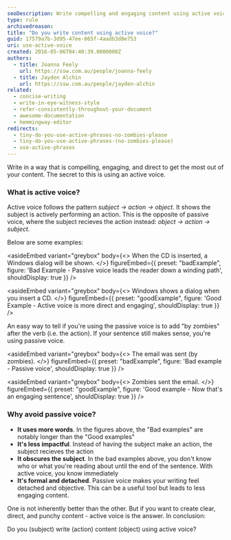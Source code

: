 ```yaml
---
seoDescription: Write compelling and engaging content using active voice to get the most out of your writing.
type: rule
archivedreason:
title: "Do you write content using active voice?"
guid: 17579a7b-3d95-47ee-865f-4aadb3d0e753
uri: use-active-voice
created: 2016-05-06T04:40:39.0000000Z
authors:
  - title: Joanna Feely
    url: https://ssw.com.au/people/joanna-feely
  - title: Jayden Alchin
    url: https://ssw.com.au/people/jayden-alchin
related:
  - concise-writing
  - write-in-eye-witness-style
  - refer-consistently-throughout-your-document
  - awesome-documentation
  - hemmingway-editor
redirects:
  - tiny-do-you-use-active-phrases-no-zombies-please
  - tiny-do-you-use-active-phrases-(no-zombies-please)
  - use-active-phrases
---
```


Write in a way that is compelling, engaging, and direct to get the most out of your content. The secret to this is using an active voice.
### What is active voice?

Active voice follows the pattern _subject -> action -> object_. It shows the subject is actively performing an action.
This is the opposite of passive voice, where the subject recieves the action instead: _object -> action -> subject_.

Below are some examples:

<asideEmbed
  variant="greybox"
  body={<>
    When the CD is inserted, a Windows dialog will be shown.
  </>}
  figureEmbed={{
    preset: "badExample",
    figure: 'Bad Example - Passive voice leads the reader down a winding path',
    shouldDisplay: true
  }}
/>

<asideEmbed
  variant="greybox"
  body={<>
    Windows shows a dialog when you insert a CD.
  </>}
  figureEmbed={{
    preset: "goodExample",
    figure: 'Good Example - Active voice is more direct and engaging',
    shouldDisplay: true
  }}
/>

An easy way to tell if you're using the passive voice is to add "by zombies" after the verb (i.e. the action). If your sentence still makes sense, you're using passive voice.

<asideEmbed
  variant="greybox"
  body={<>
    The email was sent (by zombies).
  </>}
  figureEmbed={{
    preset: "badExample",
    figure: 'Bad example - Passive voice',
    shouldDisplay: true
  }}
/>

<asideEmbed
  variant="greybox"
  body={<>
    Zombies sent the email.
  </>}
  figureEmbed={{
    preset: "goodExample",
    figure: 'Good example - Now that\'s an engaging sentence',
    shouldDisplay: true
  }}
/>

### Why avoid passive voice?

- **It uses more words**. In the figures above, the "Bad examples" are notably longer than the "Good examples"
- **It's less impactful**. Instead of having the subject make an action, the subject recieves the action
- **It obscures the subject**. In the bad examples above, you don't know who or what you're reading about until the end of the sentence. With active voice, you know immediately
- **It's formal and detached**. Passive voice makes your writing feel detached and objective. This can be a useful tool but leads to less engaging content.

One is not inherently better than the other. But if you want to create clear, direct, and punchy content - active voice is the answer.
In conclusion:

Do you (subject) write (action) content (object) using active voice?